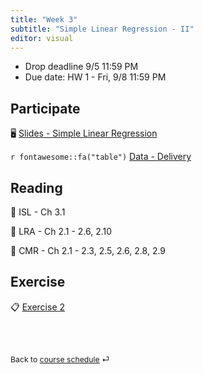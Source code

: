 ```yaml
---
title: "Week 3"
subtitle: "Simple Linear Regression - II"
editor: visual
---
```


::: callout-important
-   Drop deadline 9/5 11:59 PM
-   Due date: HW 1 - Fri, 9/8 11:59 PM
:::

## Participate

🖥️ [Slides - Simple Linear Regression](/slides/04-slr.html)

`r fontawesome::fa("table")` [Data - Delivery](/slides/data/data-ex-3-1.csv)

## Reading

📖 ISL - Ch 3.1

📖 LRA - Ch 2.1 - 2.6, 2.10

📖 CMR - Ch 2.1 - 2.3, 2.5, 2.6, 2.8, 2.9

## Exercise

📋 [Exercise 2](/exercise/ex-2-slr.html)

<br><br>

::: {style="font-size: 0.875em;"}
Back to [course schedule](/ "Course schedule") ⏎
:::
